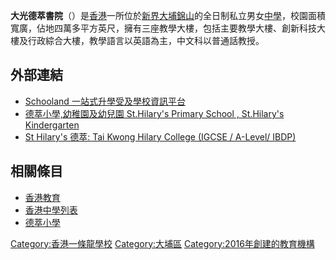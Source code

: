 {{Notability Unreferenced|time=2021-03-02T05:53:28+00:00}}
{{Infobox School
| name = 大光德萃書院
| other_name = Tai Kwong Hilary College
| image =
| logo = [[File:Tai_Kwong_Hilary_College's_school_crest.png|230px]]
| motto = 德以為本、學以精萃 Based on Virtue, In Pursuit of Excellence
| established = 2020
| type = 
| religion = 
| affiliation = 德萃教育機構
| district = 
| grades = 7－12
| gender = 
| founder = [[徐飛|徐飛]]
| president = 
| principal = [[張毅|張毅]]校長
| vice_principal = 
| dean = 
| college = 
| house = 
| su = 
| sc = 
| cs = 
| cc = 
| faculty = 
| staff = 
| students = 
| athletics = 
| conference = 
| tree = 
| colors = 
| mascot = 
| magazine = 
| free_label = 
| free_text = 
| free_label2 = 
| free_text2 = 
| free_label3 = 
| free_text3 = 
| free_label4 = 
| free_text4 = 
| free_label5 = 
| free_text5 = 
| address = {{HKG}}[[新界|新界]][[大埔區|大埔]][[錦山|錦山]]178號
| tel = +852-23389186
| fax = 
| mail = 
| website = 
| coordinates = {{coord|22.4467384|114.1565057|format=dms|type:edu_region:HK|display=inline}}
}}

'''大光德萃書院'''（{{lang-en|Tai Kwong Hilary College }}）是[[香港|香港]]一所位於[[新界|新界]][[大埔區|大埔]][[錦山|錦山]]的全日制私立男女[[中學|中學]]，校園面積寬廣，佔地四萬多平方英尺，擁有三座教學大樓，包括主要教學大樓、創新科技大樓及行政綜合大樓，教學語言以英語為主，中文科以普通話教授。

==外部連結==
*[https://www.schooland.hk/ss/tkhc/ Schooland 一站式升學受及學校資訊平台] {{Wayback|url=https://www.schooland.hk/ss/tkhc/ |date=20201001033415 }}
*[https://zh-hk.facebook.com/sthilarys.edu.hk/ 德萃小學,幼稚園及幼兒園 St.Hilary's Primary School , St.Hilary's Kindergarten] {{Wayback|url=https://zh-hk.facebook.com/sthilarys.edu.hk/ |date=20190407131956 }}
*[https://www.youtube.com/watch?v=OluLdjKAH28&feature=emb_logo St Hilary's 德萃: Tai Kwong Hilary College (IGCSE / A-Level/ IBDP)] {{Wayback|url=https://www.youtube.com/watch?v=OluLdjKAH28&feature=emb_logo |date=20210409071120 }}

==相關條目==
* [[香港教育|香港教育]]
* [[香港中學列表|香港中學列表]]
* [[德萃小學|德萃小學]]

[[Category:香港一條龍學校|Category:香港一條龍學校]]
[[Category:大埔區|Category:大埔區]]
[[Category:2016年創建的教育機構|Category:2016年創建的教育機構]]
{{stub}}
